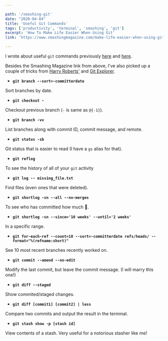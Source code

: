 ```yaml
---

path: '/smashing-git'
date: "2020-04-04"
title: 'Useful Git Commands'
tags: ['productivity', 'terminal', 'smashing', 'git']
excerpt: 'How To Make Life Easier When Using Git'
link: 'https://www.smashingmagazine.com/make-life-easier-when-using-git/'

---
```



I wrote about useful `git` commands previously [here](https://includejs.dev/git-mistakes) and [here](https://includejs.dev/analyze-git-logs).

Besides the Smashing Magazine link from above, I've also picked up a couple of tricks from [Harry Roberts'](https://csswizardry.com/2017/05/little-things-i-like-to-do-with-git/) and [Git Explorer](https://gitexplorer.com/).

- **`git branch --sort=-committerdate`**

Sort branches by date.

- **`git checkout -`**

Checkout previous branch (`-` is same as `@{-1}`).

- **`git branch -vv`**

List branches along with commit ID, commit message, and remote.

- **`git status -sb`**

Git status that is easier to read (I have a `gs` alias for that).

- **`git reflog`**

To see the history of all of your `git` activity

- **`git log -- missing_file.txt`**

Find files (even ones that were deleted).


- **`git shortlog -sn --all --no-merges`**

To see who has committed how much 💪.

- **`git shortlog -sn --since='10 weeks' --until='2 weeks'`**

In a specific range.

- **`git for-each-ref --count=10 --sort=-committerdate refs/heads/ --format="%(refname:short)"`**

See 10 most recent branches recently worked on.

- **`git commit --amend --no-edit`**

Modify the last commit, but leave the commit message. (I will marry this one!)

- **`git diff --staged`**

Show commited/staged changes.

- **`git diff [commit1] [commit2] | less`**

Compare two commits and output the result in the terminal.

- **`git stash show -p [stash id]`**

View contents of a stash. Very useful for a notorious stasher like me!